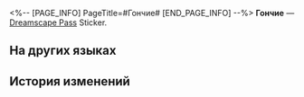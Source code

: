 <%-- [PAGE_INFO]
PageTitle=#Гончие#
[END_PAGE_INFO] --%>
{{Предмет Инфобокс
|id          = 223703
|Изображение = Dreamscape Pass Sticker Гончие.png
|Тип         = Dreamscape Pass Sticker
|Тип2        = Звёзды в грёзах Stickers
|Инвентарь   = 
|Редкость    = 4
|Эффект      = 
|Описание    = Пронумерованные наклейки, используемые для украшения дневника сновидений. Бывают самыми разными.
|Источник1   = [[Открыто по умолчанию]]
}}
{{Описание|«Внутреннее» - хороший пёс всегда знает кого кусать.}}
'''Гончие''' — [[Dreamscape Pass]] Sticker.

==На других языках==
{{На других языках
|en   = Bloodhound
|zhs  = 猎犬
|zht  = 獵犬
|ja   = ハウンド
|ko   = 사냥개
|es   = Sabueso
|fr   = Fin-Limier
|ru   = Гончие
|th   = Bloodhound
|vi   = Bloodhound
|de   = Bluthund
|id   = Bloodhound
|pt   = Cão de Caça
}}

==История изменений==
{{История изменений|3.5}}
